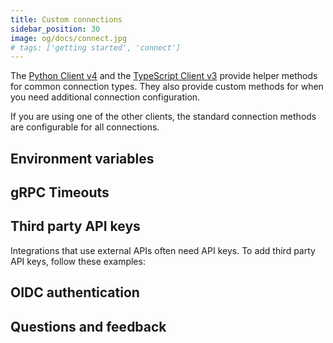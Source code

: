 ```yaml
---
title: Custom connections
sidebar_position: 30
image: og/docs/connect.jpg
# tags: ['getting started', 'connect']
---
```




The [Python Client v4](/weaviate/client-libraries/python) and the [TypeScript Client v3](../client-libraries/typescript/index.mdx) provide helper methods for common connection types. They also provide custom methods for when you need additional connection configuration.

If you are using one of the other clients, the standard connection methods are configurable for all connections.

<Tabs groupId="languages">
<TabItem value="py4" label="Python">
   <FilteredTextBlock
     text={PyCodeV4}
     startMarker="# START CustomConnect"
     endMarker="# END CustomConnect"
     language="py"
   />
</TabItem>
<TabItem value="ts3" label="JS/TS Client v3">
   <FilteredTextBlock
     text={TsCodeV3}
     startMarker="// START CustomConnect"
     endMarker="// END CustomConnect"
     language="js"
   />
</TabItem>
</Tabs>

## Environment variables


<EnvVarsHowto/>

## gRPC Timeouts


<GRPCTimeoutIntro/>


<GRPCTimeouts/>

## Third party API keys

Integrations that use external APIs often need API keys. To add third party API keys, follow these examples:

<Tabs groupId="languages">
<TabItem value="py4" label="Python Client v4">
   <FilteredTextBlock
     text={PyCodeV4}
     startMarker="# START ConnectWithApiKeyExample"
     endMarker="# END ConnectWithApiKeyExample"
     language="py"
   />
</TabItem>
<TabItem value="ts3" label="JS/TS Client v3">
   <FilteredTextBlock
     text={TsCodeV3}
     startMarker="// START ConnectWithApiKeyExample"
     endMarker="// END ConnectWithApiKeyExample"
     language="js"
   />
</TabItem>
</Tabs>

## OIDC authentication


<WCDOIDCWarning/>


<OIDCConnect/>


<OIDCExamples/>

## Questions and feedback


<DocsFeedback/>
